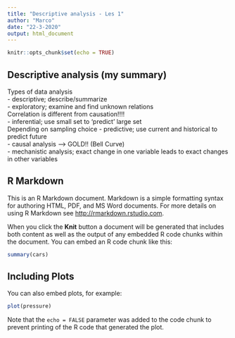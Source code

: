 ```yaml
---
title: "Descriptive analysis - Les 1"
author: "Marco"
date: "22-3-2020"
output: html_document
---
```


```r
knitr::opts_chunk$set(echo = TRUE)
```
## Descriptive analysis (my summary)
Types of data analysis  
- descriptive; describe/summarize  
- exploratory; examine and find unknown relations  
Correlation is different from causation!!!!  
- inferential; use small set to 'predict' large set  
Depending on sampling choice
- predictive; use current and historical to predict future  
- causal analysis --> GOLD!! (Bell Curve)  
- mechanistic analysis; exact change in one variable leads to exact changes in other variables  


## R Markdown

This is an R Markdown document. Markdown is a simple formatting syntax for authoring HTML, PDF, and MS Word documents. For more details on using R Markdown see <http://rmarkdown.rstudio.com>.

When you click the **Knit** button a document will be generated that includes both content as well as the output of any embedded R code chunks within the document. You can embed an R code chunk like this:

```r
summary(cars)
```

## Including Plots

You can also embed plots, for example:

```r
plot(pressure)
```

Note that the `echo = FALSE` parameter was added to the code chunk to prevent printing of the R code that generated the plot.
